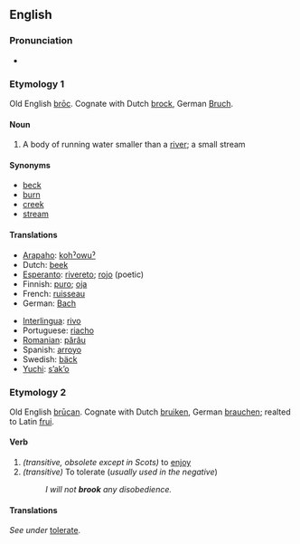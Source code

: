 ==English==

===Pronunciation===
*{{IPA|/brʊk/}}

===Etymology 1===
Old English [[broc|brōc]].  Cognate with Dutch [[brock#Dutch|brock]], German [[Bruch]].

====Noun====
{{en-noun|brook|brooks}}
# A body of running water smaller than a [[river]]; a small stream

====Synonyms====
*[[beck]]
*[[burn]]
*[[creek]]
*[[stream]]

====Translations====
{{top}}
*[[Arapaho]]: [[kohˀowuˀ]]
*Dutch: [[beek]] {{f}}
*[[Esperanto]]: [[rivereto]]; [[rojo]] (poetic)
*Finnish: [[puro#Finnish|puro]]; [[oja#Finnish|oja]]
*French: [[ruisseau]] {{m}}
*German: [[Bach]] {{m}}
{{mid}}
*[[Interlingua]]: [[rivo]]
*Portuguese: [[riacho]] {{m}}
*[[Romanian]]: [[părâu]] {{n}}
*Spanish: [[arroyo]] {{m}}
*Swedish: [[bäck]] {{c}}
*[[Yuchi]]: [[sʼakʼo]]
{{bottom}}

===Etymology 2===
Old English [[brucan|brūcan]].  Cognate with Dutch [[bruiken]], German [[brauchen]]; realted to Latin [[frui]].

====Verb====
{{en-verb|brook|brooks|brooked|brooking}}
# ''(transitive, obsolete except in Scots)'' to [[enjoy]]
# ''(transitive)'' To tolerate (''usually used in the negative'')
#:''I will not '''brook''' any disobedience.''

====Translations====
''See under'' [[tolerate#Translations|tolerate]].